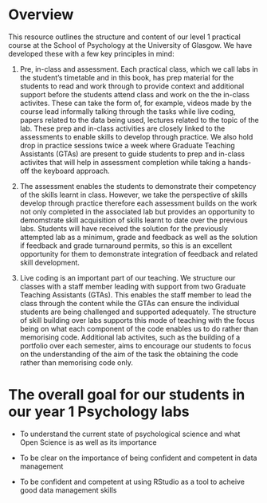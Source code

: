 # Overview

This resource outlines the structure and content of our level 1 practical course at the School of Psychology at the University of Glasgow. We have developed these with a few key principles in mind:

1. Pre, in-class and assessment. Each practical class, which we call labs in the student's timetable and in this book, has prep material for the students to read and work through to provide context and additional support before the students attend class and work on the the in-class activites. These can take the form of, for example, videos made by the course lead informally talking through the tasks while live coding, papers related to the data being used, lectures related to the topic of the lab. These prep and in-class activities are closely linked to the assessments to enable skills to develop through practice. We also hold drop in practice sessions twice a week where Graduate Teaching Assistants (GTAs) are present to guide students to prep and in-class activites that will help in assessment completion while taking a hands-off the keyboard approach.   

2. The assessment enables the students to demonstrate their competency of the skills learnt in class. However, we take the perspective of skills develop through practice therefore each assessment builds on the work not only completed in the associated lab but provides an opportunity to demomstrate skill acquisition of skills learnt to date over the previous labs. Students will have received the solution for the previously attempted lab as a minimum, grade and feedback as well as the solution if feedback and grade turnaround permits, so this is an excellent opportunity for them to demonstrate integration of feedback and related skill development.

3. Live coding is an important part of our teaching. We structure our classes with a staff member leading with support from two Graduate Teaching Assistants (GTAs). This enables the staff member to lead the class through the content while the GTAs can ensure the individual students are being challenged and supported adequately. The structure of skill building over labs supports this mode of teaching with the focus being on what each component of the code enables us to do rather than memorising code. Additional lab activites, such as the building of a portfolio over each semester, aims to encourage our students to focus on the understanding of the aim of the task the obtaining the code rather than memorising code only. 

# The overall goal for our students in our year 1 Psychology labs

* To understand the current state of psychological science and what Open Science is as well as its importance

* To be clear on the importance of being confident and competent in data management 
* To be confident and competent at using RStudio as a tool to acheive good data management skills 


